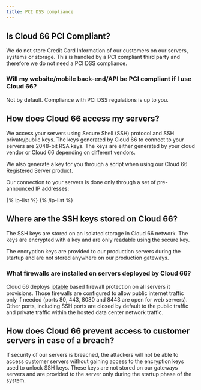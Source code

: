```yaml
---
title: PCI DSS compliance
---
```


## Is Cloud 66 PCI Compliant?
We do not store Credit Card Information of our customers on our servers, systems or storage. This is handled by a PCI compliant third party and therefore we do not need a PCI DSS compliance.

### Will my website/mobile back-end/API be PCI compliant if I use Cloud 66?
Not by default. Compliance with PCI DSS regulations is up to you.

## How does Cloud 66 access my servers?
We access your servers using Secure Shell (SSH) protocol and SSH private/public keys. The keys generated by Cloud 66 to connect to your servers are 2048-bit RSA keys. The keys are either generated by your cloud vendor or Cloud 66 depending on different vendors.

We also generate a key for you through a script when using our Cloud 66 Registered Server product.

Our connection to your servers is done only through a set of pre-announced IP addresses:

{% ip-list %}
{% /ip-list %}

## Where are the SSH keys stored on Cloud 66?
The SSH keys are stored on an isolated storage in Cloud 66 network. The keys are encrypted with a key and are only readable using the secure key.

The encryption keys are provided to our production servers during the startup and are not stored anywhere on our production gateways.

### What firewalls are installed on servers deployed by Cloud 66?
Cloud 66 deploys [iptable](https://en.wikipedia.org/wiki/Iptables) based firewall protection on all servers it provisions. Those firewalls are configured to allow public internet traffic only if needed (ports 80, 443, 8080 and 8443 are open for web servers). Other ports, including SSH ports are closed by default to the public traffic and private traffic within the hosted data center network traffic.

## How does Cloud 66 prevent access to customer servers in case of a breach?
If security of our servers is breached, the attackers will not be able to access customer servers without gaining access to the encryption keys used to unlock SSH keys. These keys are not stored on our gateways servers and are provided to the server only during the startup phase of the system.

